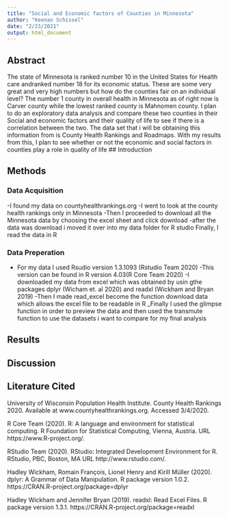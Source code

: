 ```yaml
---
title: "Social and Economic factors of Counties in Minnesota"
author: "Keenan Schissel"
date: "2/23/2021"
output: html_document
---
```


## Abstract
The state of Minnesota is ranked number 10 in the United States for Health care andranked number 18 for its economic status. These are some very great and very high numbers but how do the counties fair on an individual level? The number 1 county in overall health in Minnesota as of right now is Carver county while the lowest ranked county is Mahnomen county. I plan to do an exploratory data analysis and compare these two counties in their Social and economic factors and their quality of life to see if there is a correlation between the two. The data set that i will be obtaining this information from is County Health Rankings and Roadmaps. With my results from this, I plan to see whether or not the economic and social factors in counties play a role in quality of life
## Introduction

## Methods

### Data Acquisition
-I found my data on countyhealthrankings.org
-I went to look at the county health rankings only in Minnesota
-Then I proceeded to download all the Minnesota data by choosing the excel sheet and click download
-after the data was download i moved it over into my data folder for R studio
Finally, I read the data in R

### Data Preperation
- For my data I used Rsudio version 1.3.1093 (Rstudio Team 2020)
-This version can be found in R version 4.03(R Core Team 2020)
-I downloaded my data from excel which was obtained by usin gthe packages dplyr (Wicham et. al 2020) and readxl (Wickham and Bryan 2019)
-Then I made read_excel become the function download data which allows the excel file to be readable in R
_Finally I used the glimpse function in order to preview the data and then used the transmute function to use the datasets i want to compare for my final analysis

## Results

## Discussion

## Literature Cited

University of Wisconsin Population Health Institute. County Health Rankings 2020.     Available at www.countyhealthrankings.org. Accessed 3/4/2020.

 R Core Team (2020). R: A language and environment for
  statistical computing. R Foundation for Statistical Computing,
  Vienna, Austria. URL https://www.R-project.org/.
  
  RStudio Team (2020). RStudio: Integrated Development
  Environment for R. RStudio, PBC, Boston, MA URL
  http://www.rstudio.com/.

Hadley Wickham, Romain François, Lionel Henry and Kirill
  Müller (2020). dplyr: A Grammar of Data Manipulation. R
  package version 1.0.2.
  https://CRAN.R-project.org/package=dplyr

Hadley Wickham and Jennifer Bryan (2019). readxl: Read
  Excel Files. R package version 1.3.1.
  https://CRAN.R-project.org/package=readxl
